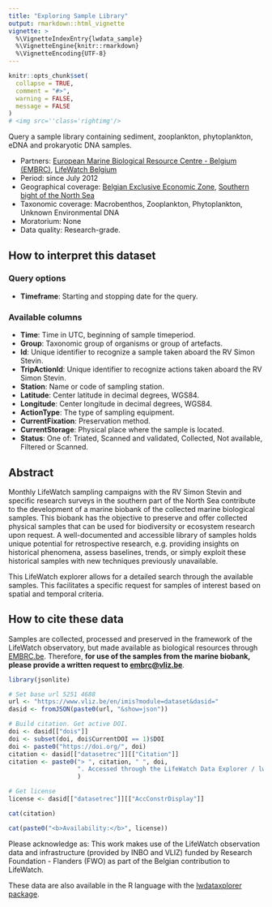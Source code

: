 ```yaml
---
title: "Exploring Sample Library"
output: rmarkdown::html_vignette
vignette: >
  %\VignetteIndexEntry{lwdata_sample}
  %\VignetteEngine{knitr::rmarkdown}
  %\VignetteEncoding{UTF-8}
---
```


```r
knitr::opts_chunk$set(
  collapse = TRUE,
  comment = "#>",
  warning = FALSE,
  message = FALSE
)
# <img src=''class='rightimg'/>
```

Query a sample library containing sediment, zooplankton, phytoplankton, eDNA and prokaryotic DNA samples.

- Partners: [European Marine Biological Resource Centre - Belgium (EMBRC)](https://www.vliz.be/en/imis?module=project&proid=4522), [LifeWatch Belgium](https://www.lifewatch.be)
- Period: since July 2012
- Geographical coverage: [Belgian Exclusive Economic Zone](https://www.marineregions.org/gazetteer.php?p=details&id=3293), [Southern bight of the North Sea](https://marineregions.org/gazetteer.php?p=details&id=2399)
- Taxonomic coverage: Macrobenthos, Zooplankton, Phytoplankton, Unknown Environmental DNA
- Moratorium: None
- Data quality: Research-grade.
 
## How to interpret this dataset
 
### Query options
* **Timeframe**: Starting and stopping date for the query.
 
### Available columns
* **Time**: Time in UTC, beginning of sample timeperiod.
* **Group**: Taxonomic group of organisms or group of artefacts.
* **Id**: Unique identifier to recognize a sample taken aboard the RV Simon Stevin.
* **TripActionId**: Unique identifier to recognize actions taken aboard the RV Simon Stevin.
* **Station**: Name or code of sampling station.
* **Latitude**: Center latitude in decimal degrees, WGS84.
* **Longitude**: Center longitude in decimal degrees, WGS84.
* **ActionType**: The type of sampling equipment. 
* **CurrentFixation**: Preservation method.
* **CurrentStorage**: Physical place where the sample is located.
* **Status**: One of: Triated, Scanned and validated, Collected, Not available, Filtered or Scanned.


## Abstract

Monthly LifeWatch sampling campaigns with the RV Simon Stevin and specific research surveys in the southern part of the North Sea contribute to the development of a marine biobank of the collected marine biological samples. This biobank has the objective to preserve and offer collected physical samples that can be used for biodiversity or ecosystem research upon request. A well-documented and accessible library of samples holds unique potential for retrospective research, e.g. providing insights on historical phenomena, assess baselines, trends, or simply exploit these historical samples with new techniques previously unavailable.

This LifeWatch explorer allows for a detailed search through the available samples. This facilitates a specific request for samples of interest based on spatial and temporal criteria.

## How to cite these data

Samples are collected, processed and preserved in the framework of the LifeWatch observatory, but made available as biological resources through [EMBRC.be](http://www.embrc.be). Therefore, **for use of the samples from the marine biobank, please provide a written request to [embrc@vliz.be](mailto:embrc@vliz.be)**.

```r
library(jsonlite)

# Set base url 5251 4688
url <- "https://www.vliz.be/en/imis?module=dataset&dasid="
dasid <- fromJSON(paste0(url, "&show=json"))

# Build citation. Get active DOI.
doi <- dasid[["dois"]]
doi <- subset(doi, doi$CurrentDOI == 1)$DOI
doi <- paste0("https://doi.org/", doi)
citation <- dasid[["datasetrec"]][["Citation"]]
citation <- paste0("> ", citation, " ", doi, 
                   ". Accessed through the LifeWatch Data Explorer / lwdataexplorer R package."
                   )

# Get license
license <- dasid[["datasetrec"]][["AccConstrDisplay"]]
```

```r
cat(citation)
```

```r
cat(paste0("<b>Availability:</b>", license))
```

Please acknowledge as: This work makes use of the LifeWatch observation data and infrastructure (provided by INBO and VLIZ) funded by Research Foundation - Flanders (FWO) as part of the Belgian contribution to LifeWatch.

These data are also available in the R language with the [lwdataxplorer package](https://lifewatch.github.io/lwdataexplorer/).
